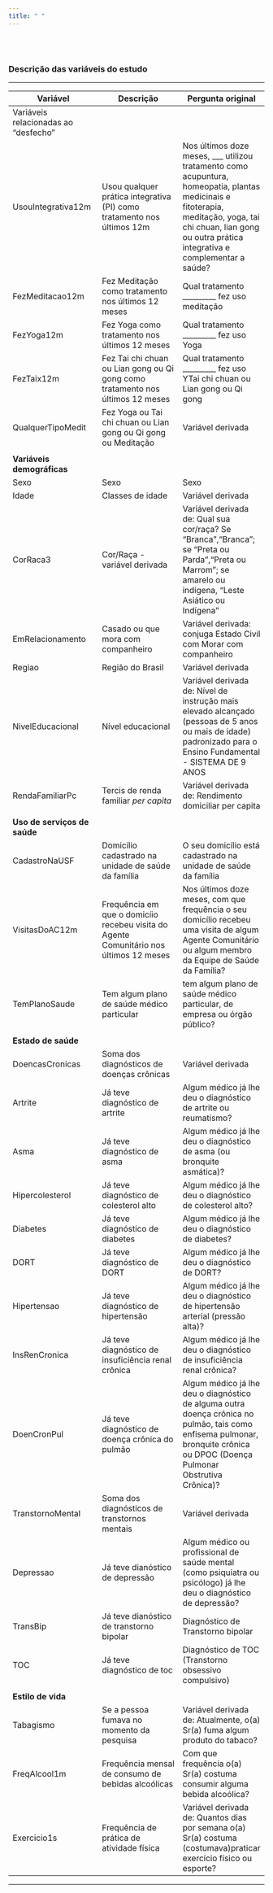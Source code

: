 ```yaml
---
title: " "
---
```


<br/><br/>


### Descrição das variáveis do estudo

--- 

| Variável | Descrição | Pergunta original |
| ----------| --------- | --------- |
| Variáveis relacionadas ao "desfecho"| 
| UsouIntegrativa12m | Usou qualquer prática integrativa (PI) como tratamento nos últimos 12m | Nos últimos doze meses, ___ utilizou tratamento como acupuntura, homeopatia, plantas medicinais e fitoterapia, meditação, yoga, tai chi chuan, lian gong ou outra prática integrativa e complementar a saúde? | 
| FezMeditacao12m | Fez Meditação como tratamento nos últimos 12 meses | Qual tratamento _________ fez uso meditação |
| FezYoga12m | Fez Yoga como tratamento nos últimos 12 meses | Qual tratamento _________ fez uso Yoga |
| FezTaix12m | Fez Tai chi chuan ou Lian gong ou Qi gong como tratamento nos últimos 12 meses | Qual tratamento _________ fez uso YTai chi chuan ou Lian gong ou Qi gong |
| QualquerTipoMedit | Fez Yoga ou Tai chi chuan ou Lian gong ou Qi gong ou Meditação | Variável derivada |
| |
| **Variáveis demográficas** |
| Sexo | Sexo | Sexo |
| Idade | Classes de idade | Variável derivada |
| CorRaca3 | Cor/Raça - variável derivada | Variável derivada de: Qual sua cor/raça? Se "Branca","Branca"; se "Preta ou Parda","Preta ou Marrom"; se amarelo ou indígena, "Leste Asiático ou Indígena" |
| EmRelacionamento | Casado ou que mora com companheiro | Variável derivada: conjuga Estado Civil com Morar com companheiro |
|Regiao| Região do Brasil | Variável derivada |
| NivelEducacional | Nível educacional | Variável derivada de: Nível de instrução mais elevado alcançado (pessoas de 5 anos ou mais de idade) padronizado para o Ensino Fundamental -  SISTEMA DE 9 ANOS |
| RendaFamiliarPc | Tercis de renda familiar *per capita* | Variável derivada de: Rendimento domiciliar per capita |
| |
| **Uso de serviços de saúde** | 
| CadastroNaUSF | Domicílio cadastrado na unidade de saúde da família | O seu domicílio está cadastrado na unidade de saúde da família  |
| VisitasDoAC12m | Frequência em que o domicíio recebeu visita do Agente Comunitário nos últimos 12 meses | Nos últimos doze meses, com que frequência o seu domicílio recebeu uma visita de algum Agente Comunitário ou algum membro da Equipe de Saúde da Família?  |
| TemPlanoSaude | Tem algum plano de saúde médico particular | tem algum plano de saúde médico particular, de empresa ou órgão público? |
| |
| **Estado de saúde** |
| DoencasCronicas | Soma dos diagnósticos de doenças crônicas | Variável derivada |
| Artrite | Já teve diagnóstico de artrite | Algum médico já lhe deu o diagnóstico de artrite ou reumatismo?  |
| Asma | Já teve diagnóstico de asma | Algum médico já lhe deu o diagnóstico de asma (ou bronquite asmática)?  |
| Hipercolesterol | Já teve diagnóstico de colesterol alto | Algum médico já lhe deu o diagnóstico de colesterol alto? |
| Diabetes | Já teve diagnóstico de diabetes | Algum médico já lhe deu o diagnóstico de diabetes?  |
| DORT | Já teve diagnóstico de DORT | Algum médico já lhe deu o diagnóstico de DORT? |
| Hipertensao | Já teve diagnóstico de hipertensão | Algum médico já lhe deu o diagnóstico de hipertensão arterial (pressão alta)? |
| InsRenCronica | Já teve diagnóstico de insuficiência renal crônica | Algum médico já lhe deu o diagnóstico de insuficiência renal crônica?  |
| DoenCronPul | Já teve diagnóstico de doença crônica do pulmão | Algum médico já lhe deu o diagnóstico de alguma outra doença crônica no pulmão, tais como enfisema pulmonar, bronquite crônica ou DPOC (Doença Pulmonar Obstrutiva Crônica)? |
| TranstornoMental | Soma dos diagnósticos de transtornos mentais | Variável derivada |
| Depressao | Já teve dianóstico de depressão | Algum médico ou profissional de saúde mental (como psiquiatra ou psicólogo) já lhe deu o diagnóstico de depressão? |
| TransBip | Já teve dianóstico de transtorno bipolar | Diagnóstico de Transtorno bipolar |
| TOC | Já teve diagnóstico de toc | Diagnóstico de TOC (Transtorno obsessivo compulsivo)  |
| |
| **Estilo de vida** |
| Tabagismo | Se a pessoa fumava no momento da pesquisa | Variável derivada de: Atualmente, o(a) Sr(a) fuma algum produto do tabaco?  |
| FreqAlcool1m | Frequência mensal de consumo de bebidas alcoólicas | Com que frequência o(a) Sr(a) costuma consumir alguma bebida alcoólica? |
| Exercicio1s | Frequência de prática de atividade física | Variável derivada de: Quantos dias por semana o(a) Sr(a) costuma  (costumava)praticar exercício físico ou esporte? |

***